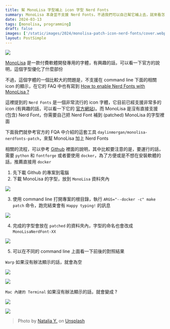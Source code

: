 ```yaml
---
title: 幫 MonoLisa 字型補上 icon 字型 Nerd Fonts
summary: MonoLisa 本身並不支援 Nerd Fonts，不過我們可以自己幫它補上去，就來看怎麼幫 MonoLisa 補上 NerFonts
date: 2024-03-13
tags: [monolisa, programming]
draft: false
images: ['/static/images/2024/monolisa-patch-icon-nerd-fonts/cover.webp']
layout: PostSimple
---
```


![](https://image.cashwu.com/2024/monolisa-patch-icon-nerd-fonts/cover.webp)

[MonoLisa](https://www.monolisa.dev) 是一款付費軟體開發專用的字體，有興趣的話，可以看一下官方的說明，這個字型優化了什麼部份

不過，這個字體的一個比較大的問題是，不支援在 command line 下面的相關 icon 的顯示，在它的 FAQ 中也有寫到 [How to enable Nerd Fonts with MonoLisa ?](https://www.monolisa.dev/faq#how-to-enable-nerd-fonts-with-monolisa)

這裡提到的 `Nerd Fonts` 是一個非常流行的 icon 字體，它目前已經支援非常多的 icon (有興趣的話，可以看一下它的 [官方網站](https://www.nerdfonts.com))。而 MonoLisa 是沒有直接支援 (包含) Nerd Font，你需要自己把 Nerd Font 補到 (patched) MonoLisa 的字型裡面

下面我們就參考官方的 FQA 中介紹的這套工具 `daylinmorgan/monolisa-nerdfonts-patch`，來幫 MonoLisa 加上 Nerd Fonts

相關的流程，可以參考 [Github](https://github.com/daylinmorgan/monolisa-nerdfont-patch) 裡面的說明，其中比較要注意的是，要運行的話，需要 `python` 和 `fontforge` 或者要使用 `docker`，為了方便或是不想在安裝軟體的話，推薦直接用 `docker`

1. 先下載 Github 的專案到電腦
2. 下載 MonoLisa 的字型，放到 `MonoLisa` 資料夾內

![](https://image.cashwu.com/2024/monolisa-patch-icon-nerd-fonts/01.webp)

3. 使用 command line 打開專案的根目錄，執行 `ARGS="--docker -c" make patch` 命令，跑完結束會有 `Happy typing!` 的訊息

![](https://image.cashwu.com/2024/monolisa-patch-icon-nerd-fonts/02.webp)

4. 完成的字型會放在 `patched` 的資料夾內，字型的命名也會改成 `MonoLisaNerdFont-XX`

![](https://image.cashwu.com/2024/monolisa-patch-icon-nerd-fonts/03.webp)

5. 可以在不同的 command line 上面看一下前後的對照結果

`Warp` 如果沒有辦法顯示的話，就會為空

![](https://image.cashwu.com/2024/monolisa-patch-icon-nerd-fonts/04.webp)

![](https://image.cashwu.com/2024/monolisa-patch-icon-nerd-fonts/05.webp)

`Mac 內建的 Terminal` 如果沒有辦法顯示的話，就會變成 ?

![](https://image.cashwu.com/2024/monolisa-patch-icon-nerd-fonts/06.webp)

![](https://image.cashwu.com/2024/monolisa-patch-icon-nerd-fonts/07.webp)

> Photo by [Natalia Y.](https://unsplash.com/@foxfox?utm_content=creditCopyText&utm_medium=referral&utm_source=unsplash) on [Unsplash](https://unsplash.com/photos/brass-letter-plates-in-black-wooden-box-bMybTSV7RFY?utm_content=creditCopyText&utm_medium=referral&utm_source=unsplash)
